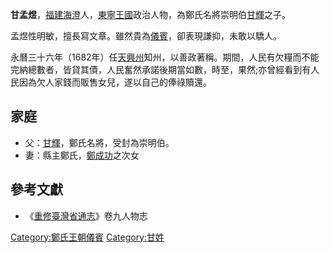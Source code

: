 '''甘孟煜'''，[[福建|福建]][[海澄|海澄]]人，[[東寧王國|東寧王國]]政治人物，為鄭氏名將崇明伯[[甘輝|甘輝]]之子。

孟煜性明敏，擅長寫文章。雖然貴為[[儀賓|儀賓]]，卻表現謙抑，未敢以驕人。

永曆三十六年（1682年）任[[天興州|天興州]]知州，以善政著稱。期間，人民有欠糧而不能完納總數者，皆貸其債，人民奮然承諾後期當如數，時至，果然;亦曾經看到有人民因為欠人家錢而販售女兒，遂以自己的俸祿贖還。

==家庭==
*父：[[甘輝|甘輝]]，鄭氏名將，受封為崇明伯。
*妻：縣主鄭氏，[[鄭成功|鄭成功]]之次女

==參考文獻==
*《[[重修臺灣省通志|重修臺灣省通志]]》卷九人物志

[[Category:鄭氏王朝儀賓|Category:鄭氏王朝儀賓]]
[[Category:甘姓|Category:甘姓]]